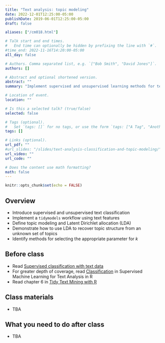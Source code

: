 ```yaml
---
title: "Text analysis: topic modeling"
date: 2022-12-01T12:25:00-05:00
publishDate: 2019-06-01T12:25:00-05:00
draft: false

aliases: ["/cm018.html"]

# Talk start and end times.
#   End time can optionally be hidden by prefixing the line with `#`.
#time_end: 2022-11-16T14:20:00-05:00
all_day: false

# Authors. Comma separated list, e.g. `["Bob Smith", "David Jones"]`.
authors: []

# Abstract and optional shortened version.
abstract: ""
summary: "Implement supervised and unsupervised learning methods for text data."

# Location of event.
location: ""

# Is this a selected talk? (true/false)
selected: false

# Tags (optional).
#   Set `tags: []` for no tags, or use the form `tags: ["A Tag", "Another Tag"]` for one or more tags.
tags: []

# Links (optional).
url_pdf: ""
#url_slides: "/slides/text-analysis-classification-and-topic-modeling/"
url_video: ""
url_code: ""

# Does the content use math formatting?
math: false
---
```


```r
knitr::opts_chunk$set(echo = FALSE)
```

## Overview

* Introduce supervised and unsupervised text classification
* Implement a `tidymodels` workflow using text features
* Define topic modeling and Latent Dirichlet allocation (LDA)
* Demonstrate how to use LDA to recover topic structure from an unknown set of topics
* Identify methods for selecting the appropriate parameter for $k$

## Before class

* Read [Supervised classification with text data](/notes/supervised-text-classification/)
* For greater depth of coverage, read [Classification](https://smltar.com/mlclassification.html) in Supervised Machine Learning for Text Analysis in R
* Read chapter 6 in [Tidy Text Mining with R](http://tidytextmining.com/)

<!--
*[Topic modeling](/notes/topic-modeling/) from the lecture notes demonstrates how to implement this in a (semi)-tidy workflow
-->

## Class materials

* TBA

<!--
* [Predicting song artist from lyrics](/notes/predicting-song-artist/)
* [Text analysis: topic modeling](/notes/topic-modeling/)
-->

## What you need to do after class

* TBA

<!--
* [Complete the text analysis homework](/homework/text-analysis/)
-->